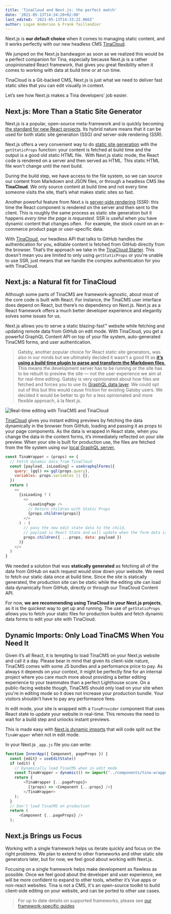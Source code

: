 ```yaml
---
title: 'TinaCloud and Next.js: the perfect match'
date: '2021-05-13T14:34:20+02:00'
last_edited: '2021-05-13T14:33:22.066Z'
author: Logan Anderson & Frank Taillandier
---
```


Next.js is **our default choice** when it comes to managing static content, and it works perfectly with our new headless CMS [TinaCloud](/cloud/).

We jumped on the Next.js bandwagon as soon as we realized this would be a perfect companion for Tina, especially because Next.js is a rather unopinionated React framework, that gives you great flexibility when it comes to working with data at build time or at run time.

TinaCloud is a Git-backed CMS, Next.js is just what we need to deliver fast static sites that you can edit visually in context.

Let’s see how Next.js makes a Tina developers' job easier.

## Next.js: More Than a Static Site Generator

Next.js is a popular, open-source meta-framework and is quickly becoming[ the standard for new React projects](https://www.npmtrends.com/next-vs-gatsby). Its hybrid nature means that it can be used for both static site generation (SSG) _and_ server-side rendering (SSR).

Next.js offers a very convenient way to do [static site generation](https://nextjs.org/docs/basic-features/data-fetching#getstaticprops-static-generation) with the  `getStaticProps` function: your content is fetched at build time and the output is a good old static HTML file.
 With Next.js static mode, the React code is rendered on a server and then served as HTML. This static HTML file won't change until the next build.

During the build step, we have access to the file system, so we can source our content from Markdown and JSON files, or through a headless CMS like **TinaCloud**. We only source content at build time and not every time someone visits the site, that’s what makes static sites so fast.

Another powerful feature from Next.s is [server-side rendering](https://nextjs.org/docs/basic-features/data-fetching#getserversideprops-server-side-rendering) (SSR): this time the React component is rendered on the server and then sent to the client. This is roughly the same process as static site generation but it happens _every time the page is requested_. SSR is useful when you have dynamic content that changes often.  For example, the stock count on an e-commerce product page or user-specific data.

With [TinaCloud](/cloud/), our headless API that talks to GitHub handles the authentication for you, editable content is fetched from GitHub directly from the browser. That’s the approach we take in the [TinaCloud Starter](https://github.com/tinacms/tina-cloud-starter). This doesn't mean you are limited to only using `getStaticProps` or you're unable to use SSR, just means that we handle the complex authentication for you with TinaCloud.

## Next.js: a Natural fit for TinaCloud

Although some parts of TinaCMS are framework-agnostic, about most of the core code is built with React. For instance, the TinaCMS user interface does depend on React, but there’s no dependency on Next.js. Next.js as a React framework offers a much better developer experience and elegantly solves some issues for us.

Next.js allows you to serve a static blazing-fast™ website while fetching and updating remote data from GitHub on edit mode. With TinaCloud, you get a powerful GraphQL Content API on top of your file system, auto-generated TinaCMS forms, and user authentication.

> Gatsby, another popular choice for React static site generators, was also in our minds but we ultimately decided it wasn't a good fit as [**it’s using a build time plugin to parse and transform the Markdown files**.](https://www.gatsbyjs.com/docs/how-to/sourcing-data/sourcing-from-the-filesystem) This means the development server has to be running or the site has to be rebuilt to preview the site — not the user experience we aim at for real-time editing. Gatsby is very opinionated about how files are fetched and forces you to use its [GraphQL data layer](https://www.gatsbyjs.com/docs/how-to/sourcing-data/sourcing-from-the-filesystem#using-gatsby-source-filesystem). We could opt out of this but this would cause friction for existing Gatsby users. We decided it would be better to go for a less opinionated and more flexible approach, à la Next.js.

![Real-time editing with TinaCMS and TinaCloud](/img/blog/edit_demo.gif 'Real-time editing with TinaCMS and TinaCloud')

[TinaCloud](/cloud/) gives you instant editing previews by fetching the data dynamically in the browser from GitHub, loading and passing it as props to your page components. As the data is wrapped in React state, when you change the data in the content forms, it’s immediately reflected on your site preview. When your site is built for production use, the files are fetched from the file system using our [local GraphQL server.](/blog/using-graphql-with-the-filesystem/)

```js
const TinaWrapper = (props) => {
  // Fetch dynamic data from TinaCloud
  const [payload, isLoading] = useGraphqlForms({
    query: (gql) => gql(props.query),
    variables: props.variables || {},
  })
  return (
    <>
      {isLoading ? (
        <>
          <LoadingPage />
          // Return children with Static Props
          {props.children(props)}
        </>
      ) : (
        // pass the new edit state data to the child,
        // payload is React State and will update when the form data is updated
        props.children({ ...props, data: payload })
      )}
    </>
  )
}
```

We needed a solution that was **statically generated** as fetching all of the data from GitHub on each request would slow down your website. We need to fetch our static data once at build time. Since the site is statically generated, the production site can be static while the editing site can load data dynamically from GitHub, directly or through our TinaCloud Content API.

For now, **we are recommending using TinaCloud in your Next.js projects**, as it is the quickest way to get up and running. The use of `getStaticProps` allows you to fetch your static files for production builds and fetch dynamic data forms to edit your site with TinaCloud.

## Dynamic Imports: Only Load TinaCMS When You Need It

Given it’s all React, it is tempting to load TinaCMS on your Next.js website and call it a day. Please bear in mind that given its client-side nature, TinaCMS comes with some JS bundles and a performance price to pay. As always it depends on your context, it might be perfectly fine for an internal project where you care much more about providing a better editing experience to your teammates than a perfect Lighthouse score. On a public-facing website though, TinaCMS should only load on your site when you're in editing mode so it does not increase your production bundle. Your visitors shouldn’t have to pay any performance fees.

In edit mode, your site is wrapped with a `TinaProvider` component that uses React state to update your website in real-time. This removes the need to wait for a build step and unlocks instant previews.

This is made easy with [Next.js dynamic imports](https://nextjs.org/docs/advanced-features/dynamic-import#basic-usage) that will code split out the `TinaWrapper` when not in edit mode.

In your Next.js `_app.js` file you can write:

```js
function InnerApp({ Component, pageProps }) {
  const {edit} = useEditState()
  if (edit) {
    // Dynamically load TinaCMS when in edit mode
    const TinaWrapper = dynamic(() => import("../components/tina-wrapper"));
    return {
        <TinaWrapper {...pageProps}>
          {(props) => <Component {...props} />}
        </TinaWrapper>
    );
  }
  // Don't load TinaCMS on production
  return (
      <Component {...pageProps} />
  );
```

## Next.js Brings us Focus

Working with a single framework helps us iterate quickly and focus on the right problems. We plan to extend to other frameworks and other static site generators later, but for now, we feel good about working with Next.js.

Focusing on a single framework helps make development as flawless as possible. Once we feel good about the developer and user experience, we will be more confident to expand to other tools, whether it’s Vue apps or non-react websites. Tina is not a CMS, it's an open-source toolkit to build client-side editing on your website, and can be ported to other use cases.

> For up to date details on supported frameworks, please see [our framework-specific guides]()
